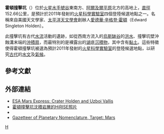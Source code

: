 {{Otheruses|霍頓隕石坑|subject=[[火星|火星]]的'''霍頓撞擊坑'''（Holden Crater）|other=[[地球|地球]][[加拿大|加拿大]]的霍頓隕石坑（Haughton impact crater）}}
{{Infobox crater data
| title       = 霍頓撞擊坑
| image       = Martian impact crater Holden based on day THEMIS.png
| caption     = 撞擊坑西南側山壁，由THEMIS所照
| coordinate_title = [[火星地理#經緯坐標|坐標]]
| globe       = 火星
| coordinates = {{coord|26.4|S|34.0|W|globe:mars_type:landmark|display=inline,title}}
| diameter    = {{convert|153.8|km}}
| eponym      = [[愛德華·辛格登·霍頓|愛德華·辛格登·霍頓]]
| region      = [[阿爾及爾平原|阿爾及爾平原]]北方
}}
'''霍頓撞擊坑'''（{{lang-en|Holden Crater}}）位於[[火星|火星]][[水手號谷|水手號谷]]東南方、[[阿爾及爾平原|阿爾及爾平原]]北方的高地上，[[直徑|直徑]]152.66公里，是預計於2011年發射的[[火星科學實驗室|火星科學實驗室]]四個登陸候選地點之一。名稱來自美國天文學家、[[太平洋天文學會|太平洋天文學會]]創辦人[[愛德華·辛格登·霍頓|愛德華·辛格登·霍頓]]（Edward Singleton Holden）。

此撞擊坑有古代[[水流|水流]]活動的遺跡，如從西南方流入的[[烏斯缽谷|烏斯缽谷]]的[[洪水|洪水]]、撞擊坑壁沖蝕溝末端的[[沖積扇|沖積扇]]，而最特別的是裸露出的[[湖|湖]]底[[沉積物|沉積物]]，其中含有[[黏土|黏土]]。這些特徵使得霍頓撞擊坑被選為預計2011年發射的[[火星科學實驗室|火星科學實驗室]]的登陸候選地點，以研究[[古代|古代]]的[[火星水文|水文]]及[[火星氣候|氣候]]。

== 參考文獻 ==
{{reflist}}

== 外部連結 ==
* [http://www.esa.int/SPECIALS/Mars_Express/SEM9YX2IU7E_0.html ESA Mars Express: Crater Holden and Uzboi Vallis] {{Wayback|url=http://www.esa.int/SPECIALS/Mars_Express/SEM9YX2IU7E_0.html |date=20120731091705 }}
* [https://web.archive.org/web/20061218125250/http://hiroc.lpl.arizona.edu/images/PSP/PSP_001468_1535/ 霍頓撞擊坑沈積岩層的HiRISE照片]
* {{cite conference|url=http://www.lpi.usra.edu/meetings/lpsc2007/pdf/1254.pdf|date=2007|conference=Lunar and Planetary Sciences conference|author=Hauber|display-authors=etal|title=Geological map of the Holden and Eberswalde craters area|access-date=2011-01-16|archive-date=2011-06-05|archive-url=https://web.archive.org/web/20110605233950/http://www.lpi.usra.edu/meetings/lpsc2007/pdf/1254.pdf|dead-url=no}}
* [http://planetarynames.wr.usgs.gov/Feature/2540 Gazetteer of Planetary Nomenclature, Target: Mars] {{Wayback|url=http://planetarynames.wr.usgs.gov/Feature/2540 |date=20210127192927 }}

{{commonscat|Holden Crater}}
{{Mars-stub}}
{{火星地理}}
[[Category:火星撞擊坑|H]]